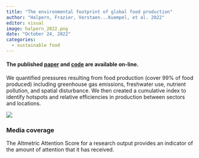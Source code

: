 ```yaml
---
title: "The environmental footprint of global food production"
author: "Halpern, Frazier, Verstaen...Kuempel, et al. 2022"
editor: visual
image: halpern_2022.png
date: "October 24, 2022"
categories:
  - sustainable food
---
```


#### The published [paper](https://www.nature.com/articles/s41893-022-00965-x) and [code](https://github.com/OHI-Science/global_food_pressures) are available on-line.

We quantified pressures resulting from food production (cover 99% of food produced) including greenhouse gas emissions, freshwater use, nutrient pollution, and spatial disturbance. We then created a cumulative index to identify hotspots and relative efficiencies in production between sectors and locations.

![](halpern_2022.png)

### Media coverage

The Altmetric Attention Score for a research output provides an indicator of the amount of attention that it has received.

```{=html}
<script type="text/javascript" src="https://d1bxh8uas1mnw7.cloudfront.net/assets/embed.js"></script>
```
::: {.altmetric-embed data-badge-type="medium-donut" data-badge-details="right" data-doi="10.1038/s41893-022-00965-x"}
:::
